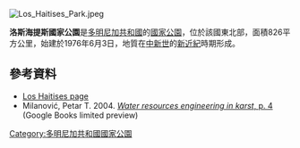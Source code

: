 [[Image:Los_Haitises_Park.jpeg|right]]
{{coord|19.043945|N|69.592896|W|display=title}}

'''洛斯海提斯國家公園'''是[[多明尼加共和國|多明尼加共和國]]的[[國家公園|國家公園]]，位於該國東北部，面積826平方公里，始建於1976年6月3日，地質在[[中新世|中新世]]的[[新近紀|新近紀]]時期形成。

==參考資料==
* [http://www.medioambiente.gov.do/cms/index.php?option=com_content&task=view&id=200&Itemid=251 Los Haitises page]{{Dead link}}
* Milanović, Petar T. 2004. [https://books.google.com/books?id=DLyh1BIm9owC&pg=PA4&lpg=PA4&dq=%22platform+karst%22&source=bl&ots=BNAvuvxGAA&sig=Rhu8t-0vG22SiKp_PxEryS5-BzA&hl=en&ei=LYdPS7j7JpTatgOir6iOCA&sa=X&oi=book_result&ct=result&resnum=6&ved=0CCIQ6AEwBQ#v=onepage&q=%22platform%20karst%22&f=false ''Water resources engineering in karst'', p. 4] (Google Books limited preview)

{{DominicanRepublic-geo-stub}}
[[Category:多明尼加共和國國家公園|Category:多明尼加共和國國家公園]]